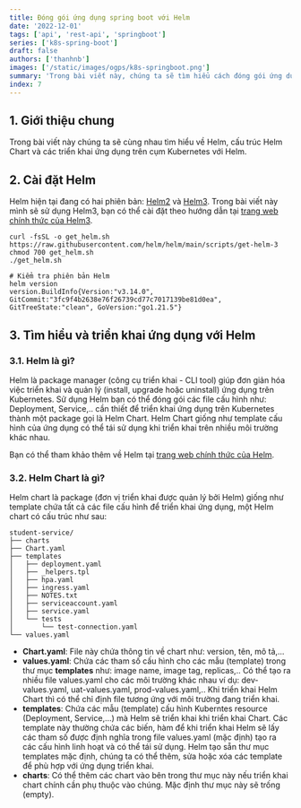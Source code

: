 ```yaml
---
title: Đóng gói ứng dụng spring boot với Helm
date: '2022-12-01'
tags: ['api', 'rest-api', 'springboot']
series: ['k8s-spring-boot']
draft: false
authors: ['thanhnb']
images: ['/static/images/ogps/k8s-springboot.png']
summary: 'Trong bài viết này, chúng ta sẽ tìm hiểu cách đóng gói ứng dụng spring boot với Helm.'
index: 7
---
```


<TOCInline toc={props.toc} asDisclosure />

## 1. Giới thiệu chung
Trong bài viết này chúng ta sẽ cùng nhau tìm hiểu về Helm, cấu trúc Helm Chart và các triển khai ứng dụng trên cụm Kubernetes với Helm.

## 2. Cài đặt Helm
Helm hiện tại đang có hai phiên bản: [Helm2](https://v2.helm.sh/) và [Helm3](https://helm.sh/). Trong bài viết này mình sẽ sử dụng Helm3, bạn có thể  cài đặt theo hướng dẫn tại [trang web chính thức của Helm3](https://helm.sh/docs/intro/install/).
```shell
curl -fsSL -o get_helm.sh https://raw.githubusercontent.com/helm/helm/main/scripts/get-helm-3
chmod 700 get_helm.sh
./get_helm.sh

# Kiểm tra phiên bản Helm
helm version
version.BuildInfo{Version:"v3.14.0", GitCommit:"3fc9f4b2638e76f26739cd77c7017139be81d0ea", GitTreeState:"clean", GoVersion:"go1.21.5"}
```

## 3. Tìm hiểu và triển khai ứng dụng với Helm

### 3.1. Helm là gì?
Helm là package manager (công cụ triển khai - CLI tool) giúp đơn giản hóa việc triển khai và quản lý (install, upgrade hoặc uninstall) ứng dụng trên Kubernetes. Sử dụng Helm bạn có thể đóng gói các file cấu hình như: Deployment, Service,.. cần thiết để triển khai ứng dụng trên Kubernetes thành một package gọi là Helm Chart. Helm Chart giống như template cấu hình của ứng dụng có thể tái sử dụng khi triển khai trên nhiều môi trường khác nhau.

Bạn có thể tham khảo thêm về Helm tại [trang web chính thức của Helm](https://helm.sh/docs/).

### 3.2. Helm Chart là gì?
Helm chart là package (đơn vị triển khai được quản lý bởi Helm) giống như template chứa tất cả các file cấu hình để triển khai ứng dụng, một Helm chart có cấu trúc như sau:

```shell
student-service/
├── charts
├── Chart.yaml
├── templates
│   ├── deployment.yaml
│   ├── _helpers.tpl
│   ├── hpa.yaml
│   ├── ingress.yaml
│   ├── NOTES.txt
│   ├── serviceaccount.yaml
│   ├── service.yaml
│   └── tests
│       └── test-connection.yaml
└── values.yaml
```
- **Chart.yaml**: File này chứa thông tin về chart như: version, tên, mô tả,...
- **values.yaml**: Chứa các tham số cấu hình cho các mẫu (template) trong thư mục **templates** như: image name, image tag, replicas,.. Có thể  tạo ra nhiều file values.yaml cho các môi trường khác nhau ví dụ: dev-values.yaml, uat-values.yaml, prod-values.yaml,.. Khi triển khai Helm Chart thì có thể chỉ định file tương ứng với môi trường đang triển khai.
- **templates**: Chứa các mẫu (template) cấu hình Kuberntes resource (Deployment, Service,...) mà Helm sẽ triển khai khi triển khai Chart. Các template này thường chứa các biến, hàm để khi triển khai Helm sẽ lấy các tham số được định nghĩa trong file values.yaml (mặc định) tạo ra các cấu hình linh hoạt và có thể tái sử dụng. Helm tạo sẵn thư mục templates mặc định, chúng ta có thể thêm, sửa hoặc xóa các template để phù hợp với ứng dụng triển khai.
- **charts**: Có thể thêm các chart vào bên trong thư mục này nếu triển khai chart chính cần phụ thuộc vào chúng. Mặc định thư mục này sẽ trống (empty).